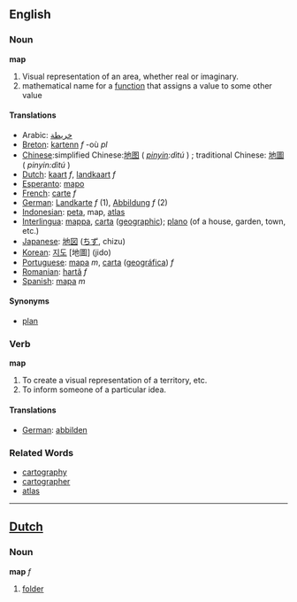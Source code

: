 ==English==
===Noun===
'''map'''

# Visual representation of an area, whether real or imaginary.
# mathematical name for a [[function]] that assigns a value to some other value

====Translations====
*Arabic: [[خريطة]]
*[[Breton]]: [[kartenn]] ''f'' -où ''pl''
*[[Chinese]]:simplified Chinese:[[地图]] ( ''[[pinyin]]:dìtú'' ) ; traditional Chinese: [[地圖]] ( ''pinyin:dìtú'' ) 
*[[Dutch]]: [[kaart]] ''f'', [[landkaart]] ''f''
*[[Esperanto]]: [[mapo]]
*[[French]]: [[carte]] ''f''
*[[German]]: [[Landkarte]] ''f'' (1), [[Abbildung]] ''f'' (2)
*[[Indonesian]]: [[peta]], map, [[atlas]]
*[[Interlingua]]: [[mappa]], [[carta]] ([[carta geographic|geographic]]); [[plano]] (of a house, garden, town, etc.)
*[[Japanese]]: [[地図]] ([[ちず]], chizu)
*[[Korean]]: [[지도]] [地圖] (jido)
*[[Portuguese]]: [[mapa]] ''m'', [[carta]] ([[carta geográfica|geográfica]]) ''f''
*[[Romanian]]: [[hartă]] ''f''
*[[Spanish]]: [[mapa]] ''m''

====Synonyms====
*[[plan]]

===Verb===
'''map'''

# To create a visual representation of a territory, etc.
# To inform someone of a particular idea.

====Translations====
*[[German]]: [[abbilden]]

===Related Words===
*[[cartography]]
*[[cartographer]]
*[[atlas]]

----
==[[Dutch]]==
===Noun===

'''map''' ''f''

#[[folder]]